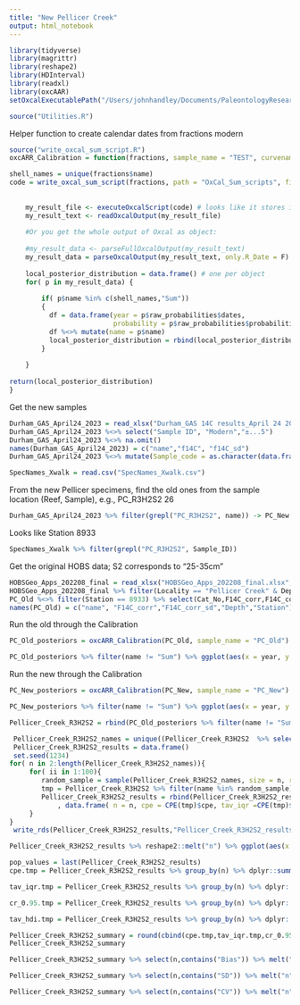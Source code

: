 ```yaml
---
title: "New Pellicer Creek"
output: html_notebook
---
```



```r
library(tidyverse)
library(magrittr)
library(reshape2)
library(HDInterval)
library(readxl)
library(oxcAAR)
setOxcalExecutablePath("/Users/johnhandley/Documents/PaleontologyResearch/Oysters/HOBS/Contract work/OxCal/bin/OxCalMac")
```
```r
source("Utilities.R")
```

Helper function to create calendar dates from fractions modern
```r
source("write_oxcal_sum_script.R")
oxcARR_Calibration = function(fractions, sample_name = "TEST", curvename = "bombBahamasto10000calBP_Marine20",curvepath = "/Users/johnhandley/Documents/PaleontologyResearch/Oysters/HOBS/Contract work/OxCal/bombBahamasto10000calBP_Marine20.14c"){

shell_names = unique(fractions$name)
code = write_oxcal_sum_script(fractions, path = "OxCal_Sum_scripts", filename = sample_name,curvename = curvename,curvepath = curvepath)
    
    
    my_result_file <- executeOxcalScript(code) # looks like it stores it in JSON
    my_result_text <- readOxcalOutput(my_result_file)
    
    #Or you get the whole output of Oxcal as object:
    
    #my_result_data <- parseFullOxcalOutput(my_result_text)
    my_result_data = parseOxcalOutput(my_result_text, only.R_Date = F)
    
    local_posterior_distribution = data.frame() # one per object
    for( p in my_result_data) {
      
        if( p$name %in% c(shell_names,"Sum"))
        {
          df = data.frame(year = p$raw_probabilities$dates,
                          probability = p$raw_probabilities$probabilities/sum( p$raw_probabilities$probabilities))
          df %<>% mutate(name = p$name)
          local_posterior_distribution = rbind(local_posterior_distribution, df)
        }
      
    }
    
return(local_posterior_distribution)
}
```

Get the new samples

```r
Durham_GAS_April24_2023 = read_xlsx("Durham_GAS 14C results_April 24 2023.xlsx", skip = 1)
Durham_GAS_April24_2023 %<>% select("Sample ID", "Modern","±...5")
Durham_GAS_April24_2023 %<>% na.omit()
names(Durham_GAS_April24_2023) = c("name","f14C", "f14C_sd")
Durham_GAS_April24_2023 %<>% mutate(Sample_code = as.character(data.frame(strsplit(name, " "))[1,]))
```

```r
SpecNames_Xwalk = read.csv("SpecNames_Xwalk.csv")

```

From the new Pellicer specimens, find the old ones from the sample location (Reef, Sample), e.g., PC_R3H2S2 26
```r
Durham_GAS_April24_2023 %>% filter(grepl("PC_R3H2S2", name)) -> PC_New

```


Looks like Station 8933
```r
SpecNames_Xwalk %>% filter(grepl("PC_R3H2S2", Sample_ID))
```

Get the original HOBS data; S2 corresponds to "25-35cm"
```r
HOBSGeo_Apps_202208_final = read_xlsx("HOBSGeo_Apps_202208_final.xlsx", sheet = "DR3", skip = 31 )
HOBSGeo_Apps_202208_final %>% filter(Locality == "Pellicer Creek" & Depth == "25-35cm" ) -> PC_Old
PC_Old %<>% filter(Station == 8933) %>% select(Cat_No,F14C_corr,F14C_corr_sd,Depth,Station)
names(PC_Old) = c("name", "F14C_corr","F14C_corr_sd","Depth","Station")
```

Run the old through the Calibration
```r
PC_Old_posteriors = oxcARR_Calibration(PC_Old, sample_name = "PC_Old")
```

```r
PC_Old_posteriors %>% filter(name != "Sum") %>% ggplot(aes(x = year, y = probability, color = name)) + geom_line(show.legend = FALSE) + xlim(c(1100,2020))
```

Run the new through the Calibration
```r
PC_New_posteriors = oxcARR_Calibration(PC_New, sample_name = "PC_New")
```

```r
PC_New_posteriors %>% filter(name != "Sum") %>% ggplot(aes(x = year, y = probability, color = name)) + geom_line(show.legend = FALSE)+ xlim(c(1100,2020))
```

```r
Pellicer_Creek_R3H2S2 = rbind(PC_Old_posteriors %>% filter(name != "Sum"),PC_New_posteriors %>% filter(name != "Sum"))
```

```r
 Pellicer_Creek_R3H2S2_names = unique((Pellicer_Creek_R3H2S2  %>% select(name))$name) 
 Pellicer_Creek_R3H2S2_results = data.frame()
 set.seed(1234)
for( n in 2:length(Pellicer_Creek_R3H2S2_names)){
     for( ii in 1:100){
        random_sample = sample(Pellicer_Creek_R3H2S2_names, size = n, replace = FALSE)
        tmp = Pellicer_Creek_R3H2S2 %>% filter(name %in% random_sample)
        Pellicer_Creek_R3H2S2_results = rbind(Pellicer_Creek_R3H2S2_results
            , data.frame( n = n, cpe = CPE(tmp)$cpe, tav_iqr =CPE(tmp)$tav_iqr, cr_0.95 = CR_95_TAV(tmp), tav_hdi = HDI_95_TAV(tmp))) #, ETA = ETA(tmp) ))
     }
}
 write_rds(Pellicer_Creek_R3H2S2_results,"Pellicer_Creek_R3H2S2_results.RDS")
```

```r
Pellicer_Creek_R3H2S2_results %>% reshape2::melt("n") %>% ggplot(aes(x = n, y = value)) + geom_jitter(width = 0.2) + geom_smooth(color = "orange") + facet_wrap(~variable) + ggtitle("Pellicer Creek")
```

```r
pop_values = last(Pellicer_Creek_R3H2S2_results)
cpe.tmp = Pellicer_Creek_R3H2S2_results %>% group_by(n) %>% dplyr::summarize( cpe_Bias = Bias(cpe, pop_values$cpe), cpe_SD = StandardDeviation(cpe, pop_values$cpe), cpe_CV =  StandardDeviation(cpe, pop_values$cpe)/pop_values$cpe)

tav_iqr.tmp = Pellicer_Creek_R3H2S2_results %>% group_by(n) %>% dplyr::summarize( tav_iqr_Bias = Bias(tav_iqr, pop_values$tav_iqr), tav_iqr_SD = StandardDeviation(tav_iqr, pop_values$tav_iqr), tav_iqr_CV =  StandardDeviation(tav_iqr, pop_values$tav_iqr)/pop_values$tav_iqr) %>% select(-n)

cr_0.95.tmp = Pellicer_Creek_R3H2S2_results %>% group_by(n) %>% dplyr::summarize( cr_0.95_Bias = Bias(cr_0.95, pop_values$cr_0.95), cr_0.95_SD = StandardDeviation(cr_0.95, pop_values$cr_0.95), cr_0.95_CV =  StandardDeviation(cr_0.95, pop_values$cr_0.95)/pop_values$cr_0.95)%>% select(-n)

tav_hdi.tmp = Pellicer_Creek_R3H2S2_results %>% group_by(n) %>% dplyr::summarize( tav_hdi_Bias = Bias(tav_hdi, pop_values$tav_hdi), tav_hdi_SD = StandardDeviation(tav_hdi, pop_values$tav_hdi), tav_hdi_CV =  StandardDeviation(tav_hdi, pop_values$tav_hdi)/pop_values$tav_hdi)%>% select(-n)

Pellicer_Creek_R3H2S2_summary = round(cbind(cpe.tmp,tav_iqr.tmp,cr_0.95.tmp,tav_hdi.tmp), 3)
Pellicer_Creek_R3H2S2_summary
```



```r
Pellicer_Creek_R3H2S2_summary %>% select(n,contains("Bias")) %>% melt("n") %>% ggplot(aes(x = n, y = value, color = variable)) + geom_line()+ ylab("Bias") + ggtitle("Pelicer Creek")
```
```r
Pellicer_Creek_R3H2S2_summary %>% select(n,contains("SD")) %>% melt("n") %>% ggplot(aes(x = n, y = value, color = variable)) + geom_line() + ylab("SD")+ ggtitle("Pelicer Creek")
```

```r
Pellicer_Creek_R3H2S2_summary %>% select(n,contains("CV")) %>% melt("n") %>% ggplot(aes(x = n, y = value, color = variable)) + geom_line()+ ylab("CV")+ ggtitle("Pelicer Creek")
```
